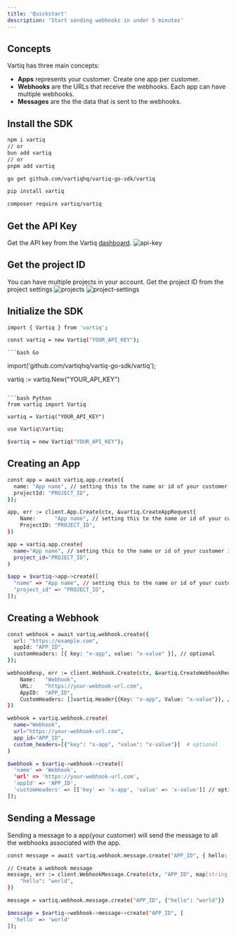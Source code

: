 ```yaml
---
title: 'Quickstart'
description: 'Start sending webhooks in under 5 minutes'
---
```


## Concepts

Vartiq has three main concepts:

- **Apps** represents your customer. Create one app per customer.
- **Webhooks** are the URLs that receive the webhooks. Each app can have multiple webhooks.
- **Messages** are the the data that is sent to the webhooks.

## Install the SDK

<CodeGroup>

```bash JS/TS
npm i vartiq
// or
bun add vartiq
// or
pnpm add vartiq
```

```bash Go
go get github.com/vartiqhq/vartiq-go-sdk/vartiq
```

```bash Python
pip install vartiq
```

```bash PHP
composer require vartiq/vartiq
```

</CodeGroup>

## Get the API Key

Get the API key from the Vartiq [dashboard](https://dashboard.vartiq.com/api-keys).
![api-key](/images/checks-passed.png)

## Get the project ID

You can have multiple projects in your account. Get the project ID from the project settings
![projects](/images/checks-passed.png)
![project-settings](/images/checks-passed.png)

## Initialize the SDK

<CodeGroup>

```bash JS/TS
import { Vartiq } from 'vartiq';

const vartiq = new Vartiq("YOUR_API_KEY");
```

    ```bash Go

import('github.com/vartiqhq/vartiq-go-sdk/vartiq');

vartiq := vartiq.New("YOUR_API_KEY")

````

```bash Python
from vartiq import Vartiq

vartiq = Vartiq("YOUR_API_KEY")
````

```bash PHP
use Vartiq\Vartiq;

$vartiq = new Vartiq("YOUR_API_KEY");
```

</CodeGroup>

## Creating an App

<CodeGroup>

```bash JS/TS
const app = await vartiq.app.create({
  name: "App name", // setting this to the name or id of your customer is recommended
  projectId: "PROJECT_ID",
});
```

```bash Go
app, err := client.App.Create(ctx, &vartiq.CreateAppRequest{
	Name:      "App name", // setting this to the name or id of your customer is recommended
	ProjectID: "PROJECT_ID",
})
```

```bash Python
app = vartiq.app.create(
  name="App name", // setting this to the name or id of your customer is recommended
  project_id="PROJECT_ID",
)
```

```bash PHP
$app = $vartiq->app->create([
  "name" => "App name", // setting this to the name or id of your customer is recommended
  "project_id" => "PROJECT_ID",
]);
```

</CodeGroup>

## Creating a Webhook

<CodeGroup>

```bash JS/TS
const webhook = await vartiq.webhook.create({
  url: "https://example.com",
  appId: "APP_ID",
  customHeaders: [{ key: "x-app", value: "x-value" }], // optional
});
```

```bash Go
webhookResp, err := client.Webhook.Create(ctx, &vartiq.CreateWebhookRequest{
	Name:   "Webhook",
	URL:    "https://your-webhook-url.com",
	AppID:  "APP_ID",
	CustomHeaders: []vartiq.Header{{Key: "x-app", Value: "x-value"}}, // optional
})
```

```bash Python
webhook = vartiq.webhook.create(
  name="Webhook",
  url="https://your-webhook-url.com",
  app_id="APP_ID",
  custom_headers=[{"key": "x-app", "value": "x-value"}]  # optional
)
```

```bash PHP
$webhook = $vartiq->webhook->create([
  'name' => 'Webhook',
  'url' => 'https://your-webhook-url.com',
  'appId' => 'APP_ID',
  'customHeaders' => [['key' => 'x-app', 'value' => 'x-value']] // optional
]);
```

</CodeGroup>

## Sending a Message

Sending a message to a app(your customer) will send the message to all the webhooks associated with the app.

<CodeGroup>

```bash JS/TS
const message = await vartiq.webhook.message.create("APP_ID", { hello: "world" });
```

```bash Go
// Create a webhook message
message, err := client.WebhookMessage.Create(ctx, "APP_ID", map[string]interface{}{
	"hello": "world",
})
```

```bash Python
message = vartiq.webhook.message.create("APP_ID", {"hello": "world"})
```

```bash PHP
$message = $vartiq->webhook->message->create("APP_ID", [
  'hello' => 'world'
]);
```

</CodeGroup>
